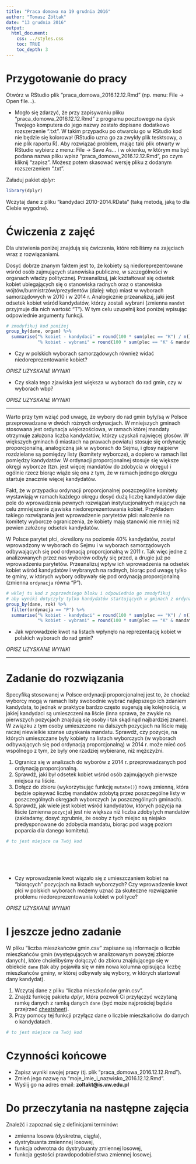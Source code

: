 ```yaml
---
title: "Praca domowa na 19 grudnia 2016"
author: "Tomasz Żółtak"
date: "13 grudnia 2016"
output:
  html_document:
    css: ../styles.css
    toc: TRUE
    toc_depth: 3
---
```


# Przygotowanie do pracy

Otwórz w RStudio plik "praca_domowa_2016.12.12.Rmd" (np. menu: File -> Open file...).

  * Mogło się zdarzyć, że przy zapisywaniu pliku "praca_domowa_2016.12.12.Rmd" z programu pocztowego na dysk Twojego komputera do jego nazwy zostało dopisane dodatkowo rozszerzenie ".txt". W takim przypadku po otwarciu go w RStudio kod nie będzie się kolorował (RStudio uzna go za zwykły plik tesktsowy, a nie plik raportu R). Aby rozwiązać problem, mając taki plik otwarty w RStudio wybierz z menu: File -> Save As... i w okienku, w którym ma być podana nazwa pliku wpisz "praca_domowa_2016.12.12.Rmd", po czym kliknij "zapisz". Możesz potem skasować wersję pliku z dodanym rozszerzeniem ".txt".
  
Załaduj pakiet *dplyr*:
  
```r
library(dplyr)
```

Wczytaj dane z pliku "kandydaci 2010-2014.RData" (taką metodą, jaką to dla Ciebie wygodne).

# Ćwiczenia z zajęć

Dla ułatwienia poniżej znajdują się ćwiczenia, które robiliśmy na zajęciach wraz z rozwiązaniami.

Dosyć dobrze znanym faktem jest to, że kobiety są niedoreprezentowane wśród osób zajmujących stanowiska publiczne, w szczególności w organach władzy politycznej. Przeanalizuj, jak kształtował się odsetek kobiet ubiegających się o stanowiska radnych oraz o stanowiska wójtów/burmistrzów/prezydentów (dalej: wbp) miast w wyborach samorządowych w 2010 i w 2014 r. Analogicznie przeanalizuj, jaki jest odsetek kobiet wśród kandydatów, którzy zostali wybrani (zmienna `mandat` przyjmuje dla nich wartość "T"). W tym celu uzupełnij kod poniżej wpisując odpowiednie argumenty funkcji.


```r
# zmodyfikuj kod poniżej
group_by(dane, organ) %>%
  summarise("% kobiet - kandydaci" = round(100 * sum(plec == "K") / n(), 1),
            "% kobiet - wybrani" = round(100 * sum(plec == "K" & mandat == "T") / sum(mandat == "T"), 1))
```

  * Czy w polskich wyborach samorządowych również widać niedoreprezentowanie kobiet?

*OPISZ UZYSKANE WYNIKI*

  * Czy skala tego zjawiska jest większa w wyborach do rad gmin, czy w wyborach wbp?

*OPISZ UZYSKANE WYNIKI*
  
---

Warto przy tym wziąć pod uwagę, że wybory do rad gmin były/są w Polsce przeprowadzane w dwóch różnych ordynacjach. W mniejszych gminach stosowana jest ordynacja większościowa, w ramach której mandaty otrzymuje założona liczba kandydatów, którzy uzyskali najwięcej głosów. W większych gminach (i miastach na prawach powiatu) stosuje się ordynację proporcjonalną, analogiczną jak w wyborach do Sejmu, i głosy najpierw rozdzielane są pomiędzy listy (komitety wyborcze), a dopiero w ramach list pomiędzy kandydatów. W ordynacji proporcjonalnej stosuje się większe okręgi wyborcze (tzn. jest więcej mandatów do zdobycia w okręgu) i ogólnie rzecz biorąc wiąże się ona z tym, że w ramach jednego okręgu startuje znacznie więcej kandydatów.

Fakt, że w przypadku ordynacji proporcjonalnej poszczególne komitety wystawiają w ramach każdego okręgu dosyć dużą liczbę kandydatów daje pole do wprowadzenia pewnych rozwiązań instytucjonalnych mających na celu zmniejszenie zjawiska niedoreprezentowania kobiet. Przykładem takiego rozwiązania jest wprowadzenie parytetów płci: nałożenie na komitety wyborcze ograniczenia, że kobiety mają stanowić nie mniej niż pewien założony odsetek kandydatów.

W Polsce parytet płci, określony na poziomie 40% kandydatów, został wprowadzony w wyborach do Sejmu i w wyborach samorządowych odbywających się pod ordynacją proporcjonalną w 2011 r. Tak więc jedne z analizowanych przez nas wyborów odbyły się przed, a drugie już po wprowadzeniu parytetów. Przeanalizuj wpływ ich wprowadzenia na odsetek kobiet wśród kandydatów i wybranych na radnych, biorąc pod uwagę tylko te gminy, w których wybory odbywały się pod ordynacją proporcjonalną (zmienna `ordynacja` równa "P").

```r
# wklej tu kod z poprzedniego bloku i odpowiednio go zmodyfikuj
# aby wyniki dotyczyły tylko kandydatów startujących w gminach z ordynacją proprcjonalną
group_by(dane, rok) %>%
  filter(ordynacja == "P") %>%
  summarise("% kobiet - kandydaci" = round(100 * sum(plec == "K") / n(), 1),
            "% kobiet - wybrani" = round(100 * sum(plec == "K" & mandat == "T") / sum(mandat == "T"), 1))
```

  * Jak wprowadzeie kwot na listach wpłynęło na reprezentację kobiet w polskich wyborach do rad gmin?

*OPISZ UZYSKANE WYNIKI*

---

# Zadanie do rozwiązania

Specyfiką stosowanej w Polsce ordynacji proporcjonalnej jest to, że chociaż wyborcy mogą w ramach listy swobodnie wybrać najlepszego ich zdaniem kandydata, to jednak w praktyce bardzo często sugerują się kolejnością, w jakiej kandydaci są umieszczeni na liście (inna sprawa, że zwykle na pierwszych pozycjach znajdują się osoby i tak skądinąd najbardziej znane). W związku z tym osoby umieszczone na dalszych pozycjach na liście mają raczej niewielkie szanse uzyskania mandatu. Sprawdź, czy pozycje, na których umieszczane były kobiety na listach wyborczych (w wyborach odbywających się pod ordynacją proporcjonalną) w 2014 r. może mieć coś wspólnego z tym, że były one rzadziej wybierane, niż mężczyźni.

   1. Ogranicz się w analizach do wyborów z 2014 r. przeprowadzanych pod ordynacją proporcjonalną.
   2. Sprawdź, jaki był odsetek kobiet wśród osób zajmujących pierwsze miejsca na liście.
   3. Dołącz do zbioru (wykorzytsując funkcję `mutate()`) nową zmienną, która będzie opisywać liczbę mandatów zdobytą przez poszczególne listy w poszczególnych okręgach wyborczych (w poszczególnych gminach).
   4. Sprawdź, jak wiele jest kobiet wśród kandydatów, których pozycja na liście (zmienna `pozycja`) jest nie większa niż liczba zdobytych mandatów (zakładamy, dosyć zgrubnie, że osoby z tych miejsc są niejako predysponowane do zdobycia mandatu, biorąc pod wagę poziom poparcia dla danego komitetu).
   
```r
# to jest miejsce na Twój kod







```

  * Czy wprowadzenie kwot wiązało się z umieszczaniem kobiet na "biorących" pozycjach na listach wyborczych? Czy wprowadzenie kwot płci w polskich wyborach możemy uznać za skuteczne rozwiązanie problemu niedoreprezentowania kobiet w polityce?

*OPISZ UZYSKANE WYNIKI*

# I jeszcze jedno zadanie

W pliku "liczba mieszkańców gmin.csv" zapisane są informacje o liczbie mieszkańców gmin (występujących w analizowanym powyżej zbiorze danych), które chcielibyśmy dołączyć do zbioru znajdującego się w obiekcie `dane` (tak aby pojawiła się w nim nowa kolumna opisująca liczbę mieszkańców gminy, w której odbywały się wybory, w których startował dany kandydat).

  1. Wczytaj dane z pliku "liczba mieszkańców gmin.csv".
  2. Znajdź funkcję pakietu *dplyr*, która pozwoli Ci przyłączyć wczytaną ramkę danych z ramką danych `dane` (być może najprościej będzie przejrzeć [cheatsheet](https://www.rstudio.com/wp-content/uploads/2015/02/data-wrangling-cheatsheet.pdf)).
  3. Przy pomocy tej funkcji przyłącz dane o liczbie mieszkańców do danych o kandydatach.

```r
# to jest miejsce na Twój kod


```

# Czynności końcowe

  - Zapisz wyniki swojej pracy (tj. plik "praca_domowa_2016.12.12.Rmd").
  - Zmień jego nazwę na "moje_imie_i_nazwisko_2016.12.12.Rmd".
  - Wyślij go na adres email: **zoltakt@is.uw.edu.pl**

# Do przeczytania na następne zajęcia

Znaleźć i zapoznać się z definicjami terminów:

  - zmienna losowa (dyskretna, ciągła),
  - dystrybuanta zmiennnej losowej,
  - funkcja odwrotna do dystrybuanty zmiennej losowej,
  - funkcja gęstości prawdopodobieństwa zmiennej losowej.
